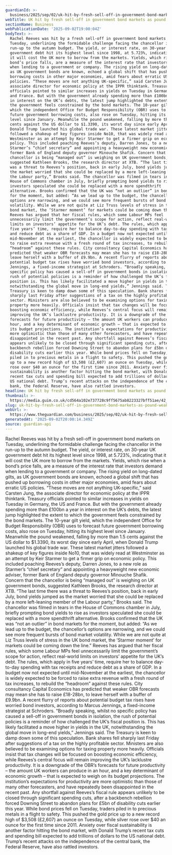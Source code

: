 ```yaml
---
guardianId: >-
  business/2025/sep/02/uk-hit-by-fresh-sell-off-in-government-bond-markets-as-pound-weakens
webTitle: UK hit by fresh sell-off in government bond markets as pound weakens
sectionName: Business
webPublicationDate: '2025-09-02T19:00:04Z'
bodyText: >-
  Rachel Reeves was hit by a fresh sell-off in government bond markets on
  Tuesday, underlining the formidable challenge facing the chancellor in the
  run-up to the autumn budget. The yield, or interest rate, on 30-year UK
  government debt hit its highest level since 1998, at 5.723%, indicating that
  it will cost the UK more to borrow from the markets. Yields, which rise when a
  bond’s price falls, are a measure of the interest rate that investors demand
  when lending to a government or company. The rising yield on long-dated gilts,
  as UK government bonds are known, echoed a global shift that has pushed up
  borrowing costs in other major economies, amid fears about erratic US
  policies. “These moves are not anything UK-specific,” said Carsten Jung, the
  associate director for economic policy at the IPPR thinktank. Treasury
  officials pointed to similar increases in yields on Tuesday in Germany, the US
  and France. But with the government already spending more than £100bn a year
  in interest on the UK’s debts, the latest jump highlighted the extent to which
  the government feels constrained by the bond markets. The 10-year gilt yield,
  which the independent Office for Budget Responsibility (OBR) uses to forecast
  future government borrowing costs, also rose on Tuesday, hitting its highest
  level since January. Meanwhile the pound weakened, falling by more than 1.5
  cents against the US dollar to $1.3390, its worst day since early April, when
  Donald Trump launched his global trade war. These latest market jitters
  followed a shakeup of key figures inside No10, that was widely read at
  Westminster as an attempt by Keir Starmer to get a firmer grip on economic
  policy. This included poaching Reeves’s deputy, Darren Jones, to a new role as
  Starmer’s “chief secretary” and appointing a heavyweight new economic adviser,
  former Bank of England deputy governor Minouche Shafik. Concern that the
  chancellor is being “managed out” is weighing on UK government bonds,
  suggested Kathleen Brooks, the research director at XTB. “The last time there
  was a threat to Reeves’s position, back in early July, bond yields jumped as
  the market worried that she could be replaced by a more left-leaning member of
  the Labour party,” Brooks said. The chancellor was filmed in tears in the
  House of Commons chamber in July, briefly prompting bond yields to rise as
  investors speculated she could be replaced with a more spendthrift
  alternative. Brooks confirmed that the UK was “not an outlier” in bond markets
  for the moment, but added: “As we lead up to the budget, the chancellor’s
  options are narrowing, and we could see more frequent bursts of bond market
  volatility. While we are not quite at Liz Truss levels of stress in the UK
  bond market, the ‘Starmer moment’ for markets could be coming down the line.”
  Reeves has argued that her fiscal rules, which some Labour MPs feel
  unnecessarily limit the government’s scope for action, reflect real-world
  limits on investors’ appetite for the UK’s debt. The rules, which apply in
  five years’ time, require her to balance day-to-day spending with tax receipts
  and reduce debt as a share of GDP. In a budget now not expected until
  mid-November at the earliest, the chancellor is widely expected to be forced
  to raise extra revenue with a fresh round of tax increases, to rebuild the
  “headroom” against these rules. City consultancy Capital Economics has
  predicted that weaker OBR forecasts may mean she has to raise £18-28bn, to
  leave herself with a buffer of £9.9bn. A recent flurry of reports about
  potential budget tax rises have worried bond investors, according to Marcus
  Jennings, a fixed-income strategist at Schroders. “Broadly speaking, whilst no
  specific policy has caused a sell-off in government bonds in isolation, the
  rush of potential policies is a reminder of how challenged the UK’s fiscal
  position is. This has likely facilitated a move higher in yields in the UK,
  notwithstanding the global move in long-end yields,” Jennings said. The
  Treasury is keen to damp down some of this speculation. Bank shares fell
  sharply last Friday after suggestions of a tax on the highly profitable
  sector. Ministers are also believed to be examining options for taxing
  property more heavily. Officials insist that tax changes will be focused on
  boosting economic efficiency, while Reeves’s central focus will remain
  improving the UK’s lacklustre productivity. It is a downgrade of the OBR’s
  forecasts for future productivity – the amount UK workers can produce in an
  hour, and a key determinant of economic growth – that is expected to weigh on
  its budget projections. The institution’s expectations for productivity are
  more optimistic than those of many other forecasters, and have repeatedly been
  disappointed in the recent past. Any shortfall against Reeves’s fiscal rule
  appears unlikely to be closed through significant spending cuts, after a
  backbench rebellion forced Downing Street to abandon plans for £5bn of
  disability cuts earlier this year. While bond prices fell on Tuesday, traders
  piled in to precious metals in a flight to safety. This pushed the gold price
  up to a new record high of $3,508 (£2,607) an ounce on Tuesday, while silver
  rose over $40 an ounce for the first time since 2011. Anxiety over fiscal
  sustainability is another factor hitting the bond market, with Donald Trump’s
  recent tax cuts and spending bill expected to add trillions of dollars to the
  US national debt. Trump’s recent attacks on the independence of the central
  bank, the Federal Reserve, have also rattled investors.
headline: UK hit by fresh sell-off in government bond markets as pound weakens
thumbnail: >-
  https://media.guim.co.uk/cd564a102e737728c9ff5675ab8223327bff51ae/42_0_4195_3357/500.jpg
slug: uk-hit-by-fresh-sell-off-in-government-bond-markets-as-pound-weakens
webUrl: >-
  https://www.theguardian.com/business/2025/sep/02/uk-hit-by-fresh-sell-off-in-government-bond-markets-as-pound-weakens
generatedAt: '2025-09-02T20:00:14.349Z'
source: guardian-api
---
```

Rachel Reeves was hit by a fresh sell-off in government bond markets on Tuesday, underlining the formidable challenge facing the chancellor in the run-up to the autumn budget. The yield, or interest rate, on 30-year UK government debt hit its highest level since 1998, at 5.723%, indicating that it will cost the UK more to borrow from the markets. Yields, which rise when a bond’s price falls, are a measure of the interest rate that investors demand when lending to a government or company. The rising yield on long-dated gilts, as UK government bonds are known, echoed a global shift that has pushed up borrowing costs in other major economies, amid fears about erratic US policies. “These moves are not anything UK-specific,” said Carsten Jung, the associate director for economic policy at the IPPR thinktank. Treasury officials pointed to similar increases in yields on Tuesday in Germany, the US and France. But with the government already spending more than £100bn a year in interest on the UK’s debts, the latest jump highlighted the extent to which the government feels constrained by the bond markets. The 10-year gilt yield, which the independent Office for Budget Responsibility (OBR) uses to forecast future government borrowing costs, also rose on Tuesday, hitting its highest level since January. Meanwhile the pound weakened, falling by more than 1.5 cents against the US dollar to $1.3390, its worst day since early April, when Donald Trump launched his global trade war. These latest market jitters followed a shakeup of key figures inside No10, that was widely read at Westminster as an attempt by Keir Starmer to get a firmer grip on economic policy. This included poaching Reeves’s deputy, Darren Jones, to a new role as Starmer’s “chief secretary” and appointing a heavyweight new economic adviser, former Bank of England deputy governor Minouche Shafik. Concern that the chancellor is being “managed out” is weighing on UK government bonds, suggested Kathleen Brooks, the research director at XTB. “The last time there was a threat to Reeves’s position, back in early July, bond yields jumped as the market worried that she could be replaced by a more left-leaning member of the Labour party,” Brooks said. The chancellor was filmed in tears in the House of Commons chamber in July, briefly prompting bond yields to rise as investors speculated she could be replaced with a more spendthrift alternative. Brooks confirmed that the UK was “not an outlier” in bond markets for the moment, but added: “As we lead up to the budget, the chancellor’s options are narrowing, and we could see more frequent bursts of bond market volatility. While we are not quite at Liz Truss levels of stress in the UK bond market, the ‘Starmer moment’ for markets could be coming down the line.” Reeves has argued that her fiscal rules, which some Labour MPs feel unnecessarily limit the government’s scope for action, reflect real-world limits on investors’ appetite for the UK’s debt. The rules, which apply in five years’ time, require her to balance day-to-day spending with tax receipts and reduce debt as a share of GDP. In a budget now not expected until mid-November at the earliest, the chancellor is widely expected to be forced to raise extra revenue with a fresh round of tax increases, to rebuild the “headroom” against these rules. City consultancy Capital Economics has predicted that weaker OBR forecasts may mean she has to raise £18-28bn, to leave herself with a buffer of £9.9bn. A recent flurry of reports about potential budget tax rises have worried bond investors, according to Marcus Jennings, a fixed-income strategist at Schroders. “Broadly speaking, whilst no specific policy has caused a sell-off in government bonds in isolation, the rush of potential policies is a reminder of how challenged the UK’s fiscal position is. This has likely facilitated a move higher in yields in the UK, notwithstanding the global move in long-end yields,” Jennings said. The Treasury is keen to damp down some of this speculation. Bank shares fell sharply last Friday after suggestions of a tax on the highly profitable sector. Ministers are also believed to be examining options for taxing property more heavily. Officials insist that tax changes will be focused on boosting economic efficiency, while Reeves’s central focus will remain improving the UK’s lacklustre productivity. It is a downgrade of the OBR’s forecasts for future productivity – the amount UK workers can produce in an hour, and a key determinant of economic growth – that is expected to weigh on its budget projections. The institution’s expectations for productivity are more optimistic than those of many other forecasters, and have repeatedly been disappointed in the recent past. Any shortfall against Reeves’s fiscal rule appears unlikely to be closed through significant spending cuts, after a backbench rebellion forced Downing Street to abandon plans for £5bn of disability cuts earlier this year. While bond prices fell on Tuesday, traders piled in to precious metals in a flight to safety. This pushed the gold price up to a new record high of $3,508 (£2,607) an ounce on Tuesday, while silver rose over $40 an ounce for the first time since 2011. Anxiety over fiscal sustainability is another factor hitting the bond market, with Donald Trump’s recent tax cuts and spending bill expected to add trillions of dollars to the US national debt. Trump’s recent attacks on the independence of the central bank, the Federal Reserve, have also rattled investors.
